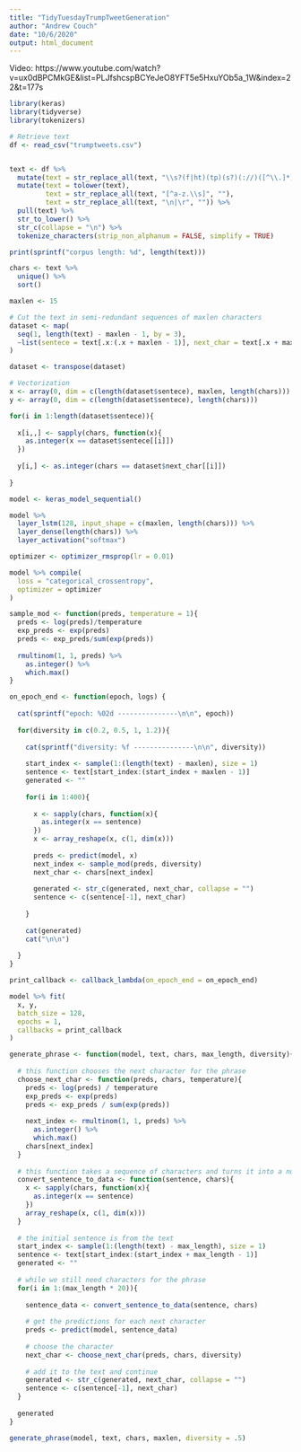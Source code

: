 ```yaml
---
title: "TidyTuesdayTrumpTweetGeneration"
author: "Andrew Couch"
date: "10/6/2020"
output: html_document
---
```


Video: https://www.youtube.com/watch?v=ux0dBPCMkGE&list=PLJfshcspBCYeJeO8YFT5e5HxuYOb5a_1W&index=22&t=177s

```r
library(keras)
library(tidyverse)
library(tokenizers)
```

```r
# Retrieve text
df <- read_csv("trumptweets.csv")


text <- df %>% 
  mutate(text = str_replace_all(text, "\\s?(f|ht)(tp)(s?)(://)([^\\.]*)[\\.|/](\\S*)", "")) %>% 
  mutate(text = tolower(text),
         text = str_replace_all(text, "[^a-z.\\s]", ""),
         text = str_replace_all(text, "\n|\r", "")) %>% 
  pull(text) %>% 
  str_to_lower() %>% 
  str_c(collapse = "\n") %>% 
  tokenize_characters(strip_non_alphanum = FALSE, simplify = TRUE)

print(sprintf("corpus length: %d", length(text)))

chars <- text %>%
  unique() %>%
  sort()

maxlen <- 15
```

```r
# Cut the text in semi-redundant sequences of maxlen characters
dataset <- map(
  seq(1, length(text) - maxlen - 1, by = 3),
  ~list(sentece = text[.x:(.x + maxlen - 1)], next_char = text[.x + maxlen])
)

dataset <- transpose(dataset)

# Vectorization
x <- array(0, dim = c(length(dataset$sentece), maxlen, length(chars)))
y <- array(0, dim = c(length(dataset$sentece), length(chars)))

for(i in 1:length(dataset$sentece)){
  
  x[i,,] <- sapply(chars, function(x){
    as.integer(x == dataset$sentece[[i]])
  })
  
  y[i,] <- as.integer(chars == dataset$next_char[[i]])
  
}

```

```r
model <- keras_model_sequential()

model %>%
  layer_lstm(128, input_shape = c(maxlen, length(chars))) %>%
  layer_dense(length(chars)) %>%
  layer_activation("softmax")

optimizer <- optimizer_rmsprop(lr = 0.01)

model %>% compile(
  loss = "categorical_crossentropy",
  optimizer = optimizer
)

```

```r

sample_mod <- function(preds, temperature = 1){
  preds <- log(preds)/temperature
  exp_preds <- exp(preds)
  preds <- exp_preds/sum(exp(preds))
  
  rmultinom(1, 1, preds) %>%
    as.integer() %>%
    which.max()
}

on_epoch_end <- function(epoch, logs) {
  
  cat(sprintf("epoch: %02d ---------------\n\n", epoch))
  
  for(diversity in c(0.2, 0.5, 1, 1.2)){
    
    cat(sprintf("diversity: %f ---------------\n\n", diversity))
    
    start_index <- sample(1:(length(text) - maxlen), size = 1)
    sentence <- text[start_index:(start_index + maxlen - 1)]
    generated <- ""
    
    for(i in 1:400){
      
      x <- sapply(chars, function(x){
        as.integer(x == sentence)
      })
      x <- array_reshape(x, c(1, dim(x)))
      
      preds <- predict(model, x)
      next_index <- sample_mod(preds, diversity)
      next_char <- chars[next_index]
      
      generated <- str_c(generated, next_char, collapse = "")
      sentence <- c(sentence[-1], next_char)
      
    }
    
    cat(generated)
    cat("\n\n")
    
  }
}

```

```r
print_callback <- callback_lambda(on_epoch_end = on_epoch_end)

model %>% fit(
  x, y,
  batch_size = 128,
  epochs = 1,
  callbacks = print_callback
)
```

```r
generate_phrase <- function(model, text, chars, max_length, diversity){
  
  # this function chooses the next character for the phrase
  choose_next_char <- function(preds, chars, temperature){
    preds <- log(preds) / temperature
    exp_preds <- exp(preds)
    preds <- exp_preds / sum(exp(preds))
    
    next_index <- rmultinom(1, 1, preds) %>% 
      as.integer() %>%
      which.max()
    chars[next_index]
  }
  
  # this function takes a sequence of characters and turns it into a numeric array for the model
  convert_sentence_to_data <- function(sentence, chars){
    x <- sapply(chars, function(x){
      as.integer(x == sentence)
    })
    array_reshape(x, c(1, dim(x)))
  }
  
  # the initial sentence is from the text
  start_index <- sample(1:(length(text) - max_length), size = 1)
  sentence <- text[start_index:(start_index + max_length - 1)]
  generated <- ""
  
  # while we still need characters for the phrase
  for(i in 1:(max_length * 20)){
    
    sentence_data <- convert_sentence_to_data(sentence, chars)
    
    # get the predictions for each next character
    preds <- predict(model, sentence_data)
    
    # choose the character
    next_char <- choose_next_char(preds, chars, diversity)
    
    # add it to the text and continue
    generated <- str_c(generated, next_char, collapse = "")
    sentence <- c(sentence[-1], next_char)
  }
  
  generated
}
```

```r
generate_phrase(model, text, chars, maxlen, diversity = .5)
```


